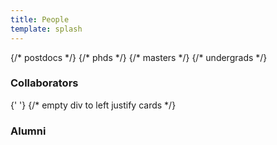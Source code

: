 ```yaml
---
title: People
template: splash
---
```



<div class="person-grid">
  <CardGrid>
    <Person
      photo="hyaejino"
      title="Jean Oh"
      href="https://www.cs.cmu.edu/~./jeanoh/"
      description="Faculty"
    />
    {/* postdocs */}
    <Person
      photo="ushin"
      title="Ukcheol Shin"
      href="https://ukcheolshin.github.io/"
      description="Postdoc"
    />
    <Person
      photo="ahundt"
      title="Andrew Hundt"
      href="https://ahundt.github.io/"
      description="Postdoc"
    />
    {/* phds */}
    <Person
      photo="pschalde"
      title="Peter Schaldenbrand"
      href="https://pschaldenbrand.github.io/"
      description="PhD Student"
    />
    <Person
      photo="ingridn"
      title="Ingrid Navarro"
      href="https://navars.xyz/"
      description="PhD Student"
    />
    <Person
      photo="bstoler"
      title="Ben Stoler"
      href="https://benstoler.com/"
      description="PhD Student"
    />
    <Person
      photo="sunyuw"
      title="Sunyu Wang"
      href="https://www.ri.cmu.edu/ri-people/sunyu-wang/"
      description="PhD Student"
    />
    <Person
      photo="uyoo"
      title="Uksang Yoo"
      href="https://uksangyoo.github.io/"
      description="PhD Student"
    />
    <Person
      photo="eliotx"
      title="Eliot Xing"
      href="https://etaoxing.com/"
      description="PhD Student"
    />
    <Person
      photo="abucker"
      title="Arthur Bucker"
      href="https://arthurfenderbucker.github.io/"
      description="PhD Student"
    />
    <Person
      photo="vihaanm"
      title="Vihaan Misra"
      href="https://vihaanmisra.com/"
      description="PhD Student"
    />
    <Person
      photo="zhixuan2"
      title="Zhixuan Liu"
      href="https://ariannaliu.github.io/"
      description="PhD Student"
    />
    <Person
      photo="portegak"
      title="Pablo Ortega Kral"
      href="https://www.ri.cmu.edu/ri-people/pablo-ortega-kral/"
      description="PhD Student"
    />
    <Person
      photo="feiyuz"
      title="Feiyu (Gavin) Zhu"
      href="https://zfy0314.github.io/"
      description="PhD Student"
    />
    {/* masters */}
    <Person
      photo="haokunz"
      title="Haokun Zhu"
      href="https://zwandering.github.io/"
      description="Masters Student"
    />
    <Person
      photo="chengyaz"
      title="Chengyang Zhao"
      href="https://chengyzhao.github.io/"
      description="Masters Student"
    />
    {/* undergrads */}
    <Person
      title="Juliet Yang"
      href="https://www.linkedin.com/in/juliet-yang/"
      description="Undergrad Student"
    />
    <Person
      title="Lorie Chen"
      href="https://www.linkedin.com/in/lorie-chen-lovvipop/"
      description="Undergrad Student"
    />
  </CardGrid>
</div>

### Collaborators

<div class="person-grid">
  <CardGrid>
    <Person
      photo="jmf1"
      title="Jon Francis"
      href="https://www.linkedin.com/in/jonmfrancis/"
      description="Sr. Research Scientist, Bosch Center for AI"
    />
    <Person
      photo="seonmip"
      title="Seonmi Park"
      href=""
      description="Visiting PhD Student, GIST"
    />
    <Person
      photo="hpark3"
      title="Hyun Woo Park"
      href="https://www.linkedin.com/in/hyunparke/"
      description="Research Associate III"
    />
    <Person
      photo="acanovil"
      title="Alonso Cano"
      href="https://acanvil.com/"
      description="Research Associate I"
    />
    <div style="min-height: 0 !important;"></div>{' '}
    {/* empty div to left justify cards */}
  </CardGrid>
</div>

### Alumni

<div class="person-grid-alumni">
  <CardGrid>
    <LinkCard
      title="Almutwakel Hassan"
      href="https://www.linkedin.com/in/almutwakel/"
      description="BS AI 2025"
    />
    <LinkCard
      title="Vernon Luk"
      href="https://www.linkedin.com/in/vluk/"
      description="BS Stats & ML and AI 2024"
    />
    <LinkCard
      title="Tanmay Shankar"
      href="https://tanmayshankar.github.io/"
      description="RI PhD 2024 &#8226; Next: RAI Institute"
    />
    <LinkCard
      title="Pragna Mannam"
      href="https://www.linkedin.com/in/pmannam/"
      description="RI PhD 2024"
    />
    <LinkCard
      title="Yuning Wu"
      href="https://ice-5.github.io/"
      description="Computational Design PhD 2024"
    />
    <LinkCard
      title="Junsu Kim"
      href="https://www.linkedin.com/in/joonsu0109/"
      description="Visiting Student 2024, MS AI at UNIST"
    />
    <LinkCard
      title="Junhee Lee"
      href="http://linkedin.com/in/junhee-lee-ab3875268/"
      description="Visiting Student 2024, MS AI at UNIST"
    />
    <LinkCard
      title="Seoi Hong"
      href="https://www.linkedin.com/in/seoi-hong-a612a7258/"
      description="Visiting Student 2024, MS AI at Dongguk"
    />
    <LinkCard
      title="Dohyun Cha"
      href=""
      description="Visiting Student 2024, MS AI at Dongguk"
    />
    <LinkCard
      title="Jungwan Woo"
      href="https://jungwanwoo.com/"
      description="Visiting Student 2024, EECS PhD at DGIST"
    />
    <LinkCard
      title="Jaeyeul Kim"
      href="https://jykim94.github.io/"
      description="Visiting Student 2024, EECS PhD at DGIST"
    />
    <LinkCard
      title="Adam Hung"
      href="https://adamhung60.github.io/"
      description="RISS 2024"
    />
    <LinkCard
      title="Ricardo Cruz"
      href="https://www.linkedin.com/in/rcruz02/"
      description="RISS 2024"
    />
    <LinkCard
      title="Tai Inui"
      href="https://www.linkedin.com/in/almutwakel/"
      description="Visiting Student 2024, BS ME at Waseda University"
    />
    <LinkCard
      title="Tanmay Agarwal"
      href="https://www.linkedin.com/in/tanmay98/"
      description="RI MRSD 2025 &#8226; Next: Skild AI"
    />
    <LinkCard
      title="Lia Coleman"
      href="https://www.linkedin.com/in/liacole/"
      description="RI MSR (incomplete) 2024 &#8226; Next: Modyfi"
    />
    <LinkCard
      title="Beverley-Claire Okogwu"
      href="https://www.linkedin.com/in/beverley-claire-okogwu-852383178/"
      description="RI MSR 2024 &#8226; Next: Oracle"
    />
    <LinkCard
      title="Jung Hoon (Sam) Park"
      href="https://www.linkedin.com/in/sjhpark/"
      description="MechE MSME 2024 &#8226; Next: Verdant Robotics"
    />
    <LinkCard
      title="Lawrence Chen"
      href="https://lawrencedchen.com/"
      description="CSD MSCS 2024 &#8226; Next: TikTok"
    />
    <LinkCard
      title="Natasha Mutangana"
      href="http://linkedin.com/in/natasha-mutangana/"
      description="Visting Student 2024, MS AIE at CMU-Africa"
    />
    <LinkCard
      title="Chaitanya Chawla"
      href="https://chaitanya1chawla.github.io/"
      description="Visting Student 2023 &#8226; Next: RI MSR at CMU"
    />
    <LinkCard
      title="Ziven Lopez"
      href="https://www.zivenlopez.com/"
      description="RISS 2023"
    />
    <LinkCard
      title="Allen Chang"
      href="https://www.cylumn.com/"
      description="RISS 2023 &#8226; Next: CIS PhD at UPenn"
    />
    <LinkCard
      title="Pablo Ortega Kral"
      href="https://www.ri.cmu.edu/ri-people/pablo-ortega-kral/"
      description="RISS 2023 &#8226; Next: RI PhD at CMU"
    />
    <LinkCard
      title="Soonmin Hwang"
      href="https://soonminhwang.github.io/"
      description="Postdoc 2023 &#8226; Next: Assistant Professor at Hanyang University"
    />
    <LinkCard
      title="Meghdeep Jana"
      href="https://www.linkedin.com/in/megh/"
      description="MechE MSME 2023 &#8226; Next: Pebble"
    />
    <LinkCard
      title="Vihaan Misra"
      href="https://vihaanmisra.com/"
      description="RISS 2022 &#8226; Next: RI PhD at CMU"
    />
    <LinkCard
      title="Jimin Sun"
      href="https://www.linkedin.com/in/jimin-sun-92a372140/"
      description="LTI MS 2023 &#8226; Next: LTI PhD at CMU"
    />
    <LinkCard
      title="Jon Francis"
      href="https://www.linkedin.com/in/jonmfrancis/"
      description="LTI PhD 2022 &#8226; Next: Bosch Center for AI"
    />
    <LinkCard
      title="Xuning Yang"
      href="https://www.xuningyang.com/"
      description="RI PhD 2022 &#8226; Next: Nvidia"
    />
    <LinkCard
      title="Xinjie (Abby) Yao"
      href=""
      description="RI MSR 2022 &#8226; Next: Nvidia"
    />
    <LinkCard
      title="Mayank Mali"
      href="https://www.linkedin.com/in/mayank-mali/"
      description="CSD MSCS 2022"
    />
    <LinkCard
      title="Nariaki Kitamura"
      href="https://www.linkedin.com/in/nariaki-kitamura-41594039/"
      description="Visiting Researcher 2022 &#8226; Next: Komatsu"
    />
    <LinkCard
      title="Sam Shum"
      href="https://www.linkedin.com/in/sam-shum/"
      description="Research Associate II 2021 &#8226; Next: NREC"
    />
    <LinkCard
      title="Dapeng (Eagle) Zhao"
      href="https://www.linkedin.com/in/dapengzhao/"
      description="RI MSR 2021 &#8226; Next: Milwaukee Tool"
    />
    <LinkCard
      title="Advaith Sethuraman"
      href="https://www.advaiths.com/"
      description="BS ECE 2021 &#8226; Next: Robotics PhD at UMich"
    />
    <LinkCard
      title="Zhixuan Liu"
      href="https://ariannaliu.github.io/"
      description="RISS 2021 &#8226; Next: RI MSR at CMU"
    />
    <LinkCard
      title="Shaunak Halbe"
      href="https://shaunak27.github.io/"
      description="RISS 2021 &#8226; Next: ML PhD at Georgia Tech"
    />
    <LinkCard
      title="Zhanxin Wu"
      href="https://zhanxinwu.com/"
      description="RISS 2021 &#8226; Next: CS PhD at Cornell"
    />
  </CardGrid>
</div>
